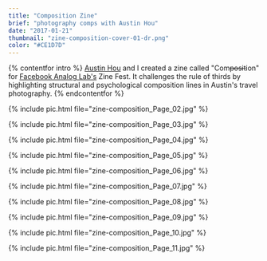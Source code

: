 ```yaml
---
title: "Composition Zine"
brief: "photography comps with Austin Hou"
date: "2017-01-21"
thumbnail: "zine-composition-cover-01-dr.png"
color: "#CE1D7D"
---
```

{% contentfor intro %}
[Austin Hou](https://a.systems/) and I created a zine called "Com~~posit~~ion" for [Facebook Analog Lab's](https://www.facebook.com/analoglab/) Zine Fest. It challenges the rule of thirds by highlighting structural and psychological composition lines in Austin's travel photography.
{% endcontentfor %}

{% include pic.html file="zine-composition_Page_02.jpg" %}

{% include pic.html file="zine-composition_Page_03.jpg" %}

{% include pic.html file="zine-composition_Page_04.jpg" %}

{% include pic.html file="zine-composition_Page_05.jpg" %}

{% include pic.html file="zine-composition_Page_06.jpg" %}

{% include pic.html file="zine-composition_Page_07.jpg" %}

{% include pic.html file="zine-composition_Page_08.jpg" %}

{% include pic.html file="zine-composition_Page_09.jpg" %}

{% include pic.html file="zine-composition_Page_10.jpg" %}

{% include pic.html file="zine-composition_Page_11.jpg" %}
